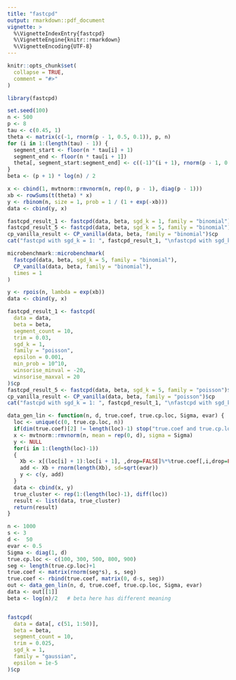 ---
title: "fastcpd"
output: rmarkdown::pdf_document
vignette: >
  %\VignetteIndexEntry{fastcpd}
  %\VignetteEngine{knitr::rmarkdown}
  %\VignetteEncoding{UTF-8}
---

```{r, include = FALSE}
knitr::opts_chunk$set(
  collapse = TRUE,
  comment = "#>"
)
```

```{r setup}
library(fastcpd)
```

```{r}
set.seed(100)
n <- 500
p <- 8
tau <- c(0.45, 1)
theta <- matrix(c(-1, rnorm(p - 1, 0.5, 0.1)), p, n)
for (i in 1:(length(tau) - 1)) {
  segment_start <- floor(n * tau[i] + 1)
  segment_end <- floor(n * tau[i + 1])
  theta[, segment_start:segment_end] <- c((-1)^(i + 1), rnorm(p - 1, 0.5, 0.1))
}
beta <- (p + 1) * log(n) / 2

x <- cbind(1, mvtnorm::rmvnorm(n, rep(0, p - 1), diag(p - 1)))
xb <- rowSums(t(theta) * x)
y <- rbinom(n, size = 1, prob = 1 / (1 + exp(-xb)))
data <- cbind(y, x)
```

```{r}
fastcpd_result_1 <- fastcpd(data, beta, sgd_k = 1, family = "binomial")$cp
fastcpd_result_5 <- fastcpd(data, beta, sgd_k = 5, family = "binomial")$cp
cp_vanilla_result <- CP_vanilla(data, beta, family = "binomial")$cp
cat("fastcpd with sgd_k = 1: ", fastcpd_result_1, "\nfastcpd with sgd_k = 5: ", fastcpd_result_5, "\nvanilla: ", cp_vanilla_result)
```

```{r}
microbenchmark::microbenchmark(
  fastcpd(data, beta, sgd_k = 5, family = "binomial"),
  CP_vanilla(data, beta, family = "binomial"),
  times = 1
)
```

```{r}
y <- rpois(n, lambda = exp(xb))
data <- cbind(y, x)
```

```{r}
fastcpd_result_1 <- fastcpd(
  data = data,
  beta = beta,
  segment_count = 10,
  trim = 0.03,
  sgd_k = 1,
  family = "poisson",
  epsilon = 0.001,
  min_prob = 10^10,
  winsorise_minval = -20,
  winsorise_maxval = 20
)$cp
fastcpd_result_5 <- fastcpd(data, beta, sgd_k = 5, family = "poisson")$cp
cp_vanilla_result <- CP_vanilla(data, beta, family = "poisson")$cp
cat("fastcpd with sgd_k = 1: ", fastcpd_result_1, "\nfastcpd with sgd_k = 5: ", fastcpd_result_5, "\nvanilla: ", cp_vanilla_result)
```


```{r}
data_gen_lin <- function(n, d, true.coef, true.cp.loc, Sigma, evar) {
  loc <- unique(c(0, true.cp.loc, n))
  if(dim(true.coef)[2] != length(loc)-1) stop("true.coef and true.cp.loc do not match")
  x <- mvtnorm::rmvnorm(n, mean = rep(0, d), sigma = Sigma)
  y <- NULL
  for(i in 1:(length(loc)-1))
  {
    Xb <- x[(loc[i] + 1):loc[i + 1], ,drop=FALSE]%*%true.coef[,i,drop=FALSE]
    add <- Xb + rnorm(length(Xb), sd=sqrt(evar))
    y <- c(y, add)
  }
  data <- cbind(x, y)
  true_cluster <- rep(1:(length(loc)-1), diff(loc))
  result <- list(data, true_cluster)
  return(result)
}

n <- 1000
s <- 3
d <-  50
evar <- 0.5
Sigma <- diag(1, d)
true.cp.loc <- c(100, 300, 500, 800, 900)
seg <- length(true.cp.loc)+1
true.coef <- matrix(rnorm(seg*s), s, seg)
true.coef <- rbind(true.coef, matrix(0, d-s, seg))
out <- data_gen_lin(n, d, true.coef, true.cp.loc, Sigma, evar)
data <- out[[1]]
beta <- log(n)/2   # beta here has different meaning 


fastcpd(
  data = data[, c(51, 1:50)],
  beta = beta,
  segment_count = 10,
  trim = 0.025,
  sgd_k = 1,
  family = "gaussian",
  epsilon = 1e-5
)$cp
```
